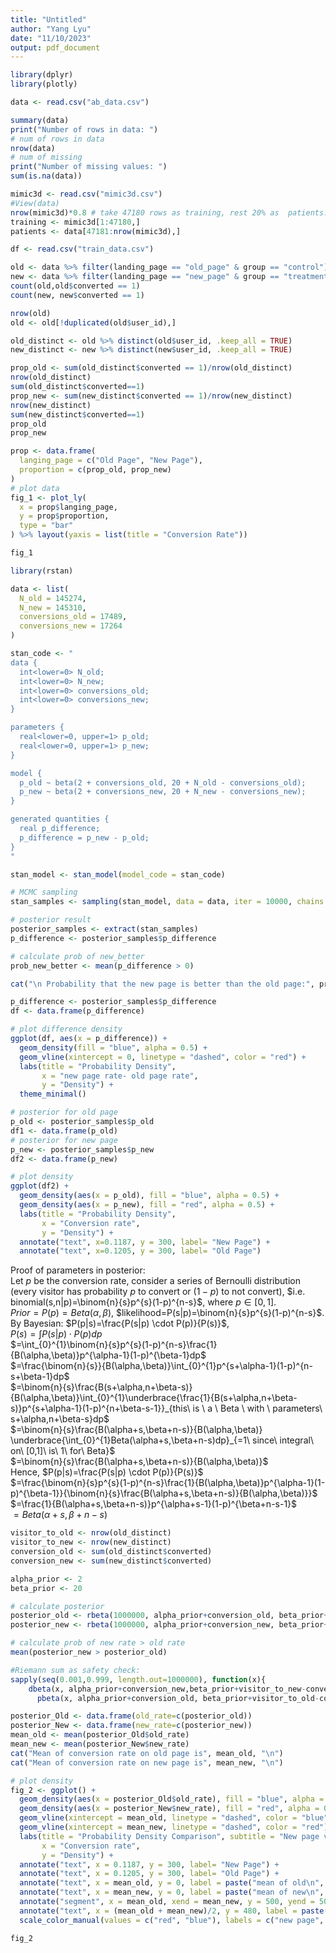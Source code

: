 ```yaml
---
title: "Untitled"
author: "Yang Lyu"
date: "11/10/2023"
output: pdf_document
---
```


```r
library(dplyr)
library(plotly)
```

```r
data <- read.csv("ab_data.csv")
```

```r
summary(data)
print("Number of rows in data: ")
# num of rows in data
nrow(data)
# num of missing
print("Number of missing values: ")
sum(is.na(data))
```

```r
mimic3d <- read.csv("mimic3d.csv")
#View(data)
nrow(mimic3d)*0.8 # take 47180 rows as training, rest 20% as  patients.csv
training <- mimic3d[1:47180,]
patients <- data[47181:nrow(mimic3d),]
```

```r
df <- read.csv("train_data.csv")
```

```r
old <- data %>% filter(landing_page == "old_page" & group == "control")
new <- data %>% filter(landing_page == "new_page" & group == "treatment")
count(old,old$converted == 1)
count(new, new$converted == 1)
```

```r
nrow(old)
old <- old[!duplicated(old$user_id),]
```

```r
old_distinct <- old %>% distinct(old$user_id, .keep_all = TRUE)
new_distinct <- new %>% distinct(new$user_id, .keep_all = TRUE)
```

```r
prop_old <- sum(old_distinct$converted == 1)/nrow(old_distinct)
nrow(old_distinct)
sum(old_distinct$converted==1)
prop_new <- sum(new_distinct$converted == 1)/nrow(new_distinct)
nrow(new_distinct)
sum(new_distinct$converted==1)
prop_old
prop_new
```

```r
prop <- data.frame(
  langing_page = c("Old Page", "New Page"),
  proportion = c(prop_old, prop_new)
)
# plot data
fig_1 <- plot_ly(
  x = prop$langing_page, 
  y = prop$proportion,
  type = "bar"
) %>% layout(yaxis = list(title = "Conversion Rate"))

fig_1
```

```r
library(rstan)

data <- list(
  N_old = 145274,
  N_new = 145310,
  conversions_old = 17489,
  conversions_new = 17264
)

stan_code <- "
data {
  int<lower=0> N_old;
  int<lower=0> N_new;
  int<lower=0> conversions_old;
  int<lower=0> conversions_new;
}

parameters {
  real<lower=0, upper=1> p_old;
  real<lower=0, upper=1> p_new;
}

model {
  p_old ~ beta(2 + conversions_old, 20 + N_old - conversions_old);
  p_new ~ beta(2 + conversions_new, 20 + N_new - conversions_new);
}

generated quantities {
  real p_difference;
  p_difference = p_new - p_old;
}
"

stan_model <- stan_model(model_code = stan_code)

# MCMC sampling
stan_samples <- sampling(stan_model, data = data, iter = 10000, chains = 4)

# posterior result
posterior_samples <- extract(stan_samples)
p_difference <- posterior_samples$p_difference

# calculate prob of new_better
prob_new_better <- mean(p_difference > 0)

cat("\n Probability that the new page is better than the old page:", prob_new_better, "\n")

```

```r
p_difference <- posterior_samples$p_difference
df <- data.frame(p_difference)

# plot difference density
ggplot(df, aes(x = p_difference)) +
  geom_density(fill = "blue", alpha = 0.5) +
  geom_vline(xintercept = 0, linetype = "dashed", color = "red") +
  labs(title = "Probability Density",
       x = "new page rate- old page rate",
       y = "Density") +
  theme_minimal()
```

```r
# posterior for old page
p_old <- posterior_samples$p_old
df1 <- data.frame(p_old)
# posterior for new page
p_new <- posterior_samples$p_new
df2 <- data.frame(p_new)

# plot density 
ggplot(df2) +
  geom_density(aes(x = p_old), fill = "blue", alpha = 0.5) +
  geom_density(aes(x = p_new), fill = "red", alpha = 0.5) +
  labs(title = "Probability Density",
       x = "Conversion rate",
       y = "Density") +
  annotate("text", x=0.1187, y = 300, label= "New Page") +
  annotate("text", x=0.1205, y = 300, label= "Old Page")

```

Proof of parameters in posterior:  
Let $p$ be the conversion rate, consider a series of Bernoulli distribution (every visitor has probability $p$ to convert or $(1-p)$ to not convert), $i.e. binomial(s,n|p)=\binom{n}{s}p^{s}(1-p)^{n-s}$, where $p\in[0,1]$.  
$Prior=P(p)=Beta(\alpha,\beta)$, $likelihood=P(s|p)=\binom{n}{s}p^{s}(1-p)^{n-s}$.  
By Bayesian: $P(p|s)=\frac{P(s|p) \cdot P(p)}{P(s)}$,  
$P(s)=\int P(s|p) \cdot P(p)dp$  
$=\int_{0}^{1}\binom{n}{s}p^{s}(1-p)^{n-s}\frac{1}{B(\alpha,\beta)}p^{\alpha-1}(1-p)^{\beta-1}dp$  
$=\frac{\binom{n}{s}}{B(\alpha,\beta)}\int_{0}^{1}p^{s+\alpha-1}(1-p)^{n-s+\beta-1}dp$  
$=\binom{n}{s}\frac{B(s+\alpha,n+\beta-s)}{B(\alpha,\beta)}\int_{0}^{1}\underbrace{\frac{1}{B(s+\alpha,n+\beta-s)}p^{s+\alpha-1}(1-p)^{n+\beta-s-1}}_{this\ is \ a \ Beta \ with \ parameters\  s+\alpha,n+\beta-s}dp$  
$=\binom{n}{s}\frac{B(\alpha+s,\beta+n-s)}{B(\alpha,\beta)} \underbrace{\int_{0}^{1}Beta(\alpha+s,\beta+n-s)dp}_{=1\ since\ integral\ on\ [0,1]\ is\ 1\ for\ Beta}$  
$=\binom{n}{s}\frac{B(\alpha+s,\beta+n-s)}{B(\alpha,\beta)}$  
Hence, $P(p|s)=\frac{P(s|p) \cdot P(p)}{P(s)}$  
$=\frac{\binom{n}{s}p^{s}(1-p)^{n-s}\frac{1}{B(\alpha,\beta)}p^{\alpha-1}(1-p)^{\beta-1}}{\binom{n}{s}\frac{B(\alpha+s,\beta+n-s)}{B(\alpha,\beta)}}$  
$=\frac{1}{B(\alpha+s,\beta+n-s)}p^{\alpha+s-1}(1-p)^{\beta+n-s-1}$  
$=Beta(\alpha+s,\beta+n-s)$  

```r
visitor_to_old <- nrow(old_distinct)
visitor_to_new <- nrow(new_distinct)
conversion_old <- sum(old_distinct$converted)
conversion_new <- sum(new_distinct$converted)

alpha_prior <- 2
beta_prior <- 20

# calculate posterior
posterior_old <- rbeta(1000000, alpha_prior+conversion_old, beta_prior+visitor_to_old-conversion_old)
posterior_new <- rbeta(1000000, alpha_prior+conversion_new, beta_prior+visitor_to_new-conversion_new)

# calculate prob of new rate > old rate
mean(posterior_new > posterior_old)

#Riemann sum as safety check:
sapply(seq(0.001,0.999, length.out=1000000), function(x){
    dbeta(x, alpha_prior+conversion_new,beta_prior+visitor_to_new-conversion_new)*
      pbeta(x, alpha_prior+conversion_old, beta_prior+visitor_to_old-conversion_old)})%>%sum()/1000000

```

```r
posterior_Old <- data.frame(old_rate=c(posterior_old))
posterior_New <- data.frame(new_rate=c(posterior_new))
mean_old <- mean(posterior_Old$old_rate)
mean_new <- mean(posterior_New$new_rate)
cat("Mean of conversion rate on old page is", mean_old, "\n")
cat("Mean of conversion rate on new page is", mean_new, "\n")
```

```r
# plot density 
fig_2 <- ggplot() +
  geom_density(aes(x = posterior_Old$old_rate), fill = "blue", alpha = 0.5) +
  geom_density(aes(x = posterior_New$new_rate), fill = "red", alpha = 0.5) +
  geom_vline(xintercept = mean_old, linetype = "dashed", color = "blue") +
  geom_vline(xintercept = mean_new, linetype = "dashed", color = "red") +
  labs(title = "Probability Density Comparison", subtitle = "New page vs. old page",
       x = "Conversion rate",
       y = "Density") +
  annotate("text", x = 0.1187, y = 300, label= "New Page") +
  annotate("text", x = 0.1205, y = 300, label= "Old Page") +
  annotate("text", x = mean_old, y = 0, label = paste("mean of old\n", round(mean_old, 6)), vjust = 0.5, size = 3) +
  annotate("text", x = mean_new, y = 0, label = paste("mean of new\n", round(mean_new, 6)), vjust = 0.5, size = 3) +
  annotate("segment", x = mean_old, xend = mean_new, y = 500, yend = 500, colour = "black", linewidth = 2, arrow = arrow()) +
  annotate("text", x = (mean_old + mean_new)/2, y = 480, label = paste(round(mean_old-mean_new,6))) +
  scale_color_manual(values = c("red", "blue"), labels = c("new page", "old page"))

fig_2
```
